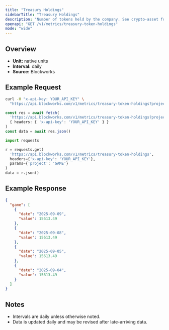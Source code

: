 ```yaml
---
title: "Treasury Holdings"
sidebarTitle: "Treasury Holdings"
description: "Number of tokens held by the company. See crypto-asset for asset indicator"
openapi: "GET /v1/metrics/treasury-token-holdings"
mode: "wide"
---
```


## Overview

- **Unit:** native units
- **Interval:** daily
- **Source:** Blockworks

## Example Request

<CodeGroup>

```bash cURL
curl -H "x-api-key: YOUR_API_KEY" \
  "https://api.blockworks.com/v1/metrics/treasury-token-holdings?project=GAME"
```

```typescript TypeScript
const res = await fetch(
  'https://api.blockworks.com/v1/metrics/treasury-token-holdings?project=GAME',
  { headers: { 'x-api-key': 'YOUR_API_KEY' } }
)
const data = await res.json()
```

```python Python
import requests

r = requests.get(
  'https://api.blockworks.com/v1/metrics/treasury-token-holdings',
  headers={'x-api-key': 'YOUR_API_KEY'},
  params={'project': 'GAME'}
)
data = r.json()
```

</CodeGroup>

## Example Response

```json
{
  "game": [
    {
      "date": "2025-09-09",
      "value": 15613.49
    },
    {
      "date": "2025-09-08",
      "value": 15613.49
    },
    {
      "date": "2025-09-05",
      "value": 15613.49
    },
    {
      "date": "2025-09-04",
      "value": 15613.49
    }
  ]
}
```

## Notes
- Intervals are daily unless otherwise noted.
- Data is updated daily and may be revised after late-arriving data.